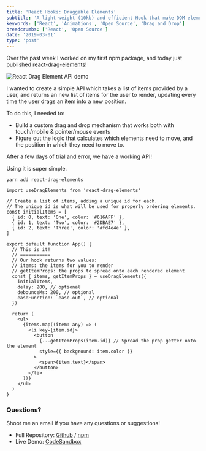 ```yaml
---
title: 'React Hooks: Draggable Elements'
subtitle: 'A light weight (10kb) and efficient Hook that make DOM elements draggable & reorganizable.'
keywords: ['React', 'Animations', 'Open Source', 'Drag and Drop']
breadcrumbs: ['React', 'Open Source']
date: '2019-03-01'
type: 'post'
---
```



Over the past week I worked on my first npm package, and today just published [react-drag-elements](https://www.npmjs.com/package/react-drag-elements)!

<Image shadow={true} src={demo} alt="React Drag Element API demo" />

I wanted to create a simple API which takes a list of items provided by a user, and returns
an new list of items for the user to render, updating every time the user drags an item into a new position.

To do this, I needed to:

- Build a custom drag and drop mechanism that works both with touch/mobile & pointer/mouse events
- Figure out the logic that calculates which elements need to move, and the position in which they
  need to move to.

After a few days of trial and error, we have a working API!

Using it is super simple.

```
yarn add react-drag-elements
```

```tsx
import useDragElements from 'react-drag-elements'

// Create a list of items, adding a unique id for each.
// The unique id is what will be used for properly ordering elements.
const initialItems = [
  { id: 0, text: 'One', color: '#616AFF' },
  { id: 1, text: 'Two', color: '#2DBAE7' },
  { id: 2, text: 'Three', color: '#fd4e4e' },
]

export default function App() {
  // This is it!
  // ===========
  // Our hook returns two values:
  // items: the items for you to render
  // getItemProps: the props to spread onto each rendered element
  const { items, getItemProps } = useDragElements({
    initialItems,
    delay: 200, // optional
    debounceMs: 200, // optional
    easeFunction: `ease-out`, // optional
  })

  return (
    <ul>
      {items.map((item: any) => (
        <li key={item.id}>
          <button
            {...getItemProps(item.id)} // Spread the prop getter onto the element
            style={{ background: item.color }}
          >
            <span>{item.text}</span>
          </button>
        </li>
      ))}
    </ul>
  )
}
```

### Questions?

Shoot me an email if you have any questions or suggestions!

- Full Repository: [Github](https://github.com/timc1/react-drag-elements) / [npm](https://www.npmjs.com/package/react-drag-elements)
- Live Demo: [CodeSandbox](https://codesandbox.io/s/j480w1z58v)
